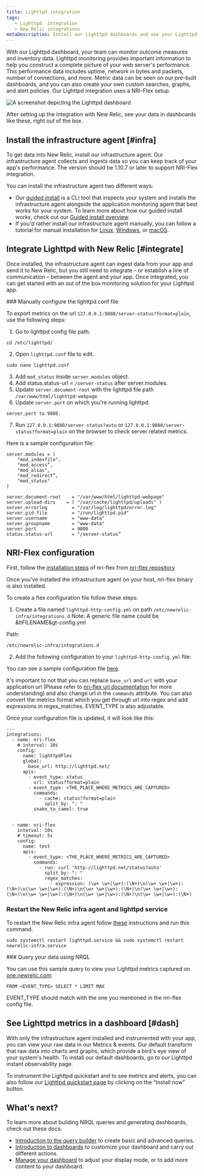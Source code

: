 ```yaml
---
title: Lighttpd integration
tags:
   - Lighttpd  integration
   - New Relic integrations
metaDescription: Install our Lighttpd dashboards and see your Lighttpd  data in New Relic.
---
```



With our Lighttpd dashboard, your team can monitor outcome measures and inventory data.   Lighttpd monitoring provides important information to help you construct a complete picture of your web server's performance. This performance data includes uptime, network in bytes and packets, number of connections, and more. Metric data can be seen on our pre-built dashboards, and you can also create your own custom searches, graphs, and alert policies. Our Lighttpd integration uses a NRI-Flex setup.

<img
  title="Lighttpd dashboard"
  alt="A screenshot depicting the Lighttpd dashboard"
  src={infrastructureLighttptdDashboard}
/>

<figcaption>
After setting up the integration with New Relic, see your data in dashboards like these, right out of the box.
</figcaption>

## Install the infrastructure agent [#infra]

To get data into New Relic, install our infrastructure agent. Our infrastructure agent collects and ingests data so you can keep track of your app's performance. The version should be 1.10.7 or later to support NRI-Flex integration.

You can install the infrastructure agent two different ways:

* Our [guided install](https://one.newrelic.com/nr1-core?state=4f81feab-35f7-e97e-9903-52510f8542bd) is a CLI tool that inspects your system and installs the infrastructure agent alongside the application monitoring agent that best works for your system. To learn more about how our guided install works, check out our [Guided install overview](/docs/infrastructure/host-integrations/installation/new-relic-guided-install-overview).
* If you'd rather install our infrastructure agent manually, you can follow a tutorial for manual installation for [Linux](/docs/infrastructure/install-infrastructure-agent/linux-installation/install-infrastructure-monitoring-agent-linux), [Windows](/docs/infrastructure/install-infrastructure-agent/windows-installation/install-infrastructure-monitoring-agent-windows/), or [macOS](/docs/infrastructure/install-infrastructure-agent/macos-installation/install-infrastructure-monitoring-agent-macos/).

## Integrate Lighttpd with New Relic [#integrate]

Once installed, the infrastructure agent can ingest data from your app and send it to New Relic, but you still need to integrate – or establish a line of communication – between the agent and your app. Once integrated, you can get started with an out of the box monitoring solution for your Lighttpd app. 

<Steps>
<Step>
### Manually configure the lighttpd.conf file

To export metrics on the url `127.0.0.1:9880/server-status?format=plain`, use the following steps:

1. Go to lighttpd config file path.
```
cd /etc/lighttpd/
```
2. Open `lighttpd.conf` file to edit.
```
sudo nano lighttpd.conf
```

3. Add `mod_status` inside `server.modules` object.
4. Add status.status-url = `/server-status` after server.modules.
5. Update `server.document-root` with the lighttpd file path `/var/www/html/lighttpd-webpage`
6. Update `server.port` on which you're running lighttpd. 
```
server.port to 9880.
 ```
7. Run `127.0.0.1:9880/server-status?auto` or  `127.0.0.1:9880/server-status?format=plain` on the browser to check server related metrics.

Here is a sample configuration file:

```
server.modules = (
    "mod_indexfile",
    "mod_access”,
    "mod_alias",
    "mod_redirect”,
    "mod_status"
)

server.document-root	= "/var/www/html/lighttpd-webpage"
server.upload-dirs	  = ( "/var/cache/lighttpd/uploads" )
server.errorlog		    = "/var/log/lighttpd/error.log"
server.pid-file		    = "/run/lighttpd.pid"
server.username		    = "www-data"
server.groupname	    = "www-data"
server.port		        = 9880
status.status-url	    = "/server-status”
```
</Step>


<Step>

## NRI-Flex configuration

First, follow the [installation steps](https://github.com/newrelic/nri-flex/blob/master/docs/basic-tutorial.md) of nri-flex from [nri-flex repository](https://github.com/newrelic/nri-flex)

Once you've installed the infrastructure agent on your host, nri-flex binary is also installed.

To create a flex configuration file follow these steps:

1. Create a file named `lighttpd-http-config.yml` on path `/etc/newrelic-infra/integrations.d`
Note: A generic file name could be &ltFILENAME&gt-config.yml

Path:
```
/etc/newrelic-infra/integrations.d
```

2. Add the following configuration to your `lighttpd-http-config.yml` file:

You can see a sample configuration file [here](https://github.com/newrelic/nri-flex/blob/master/examples/lighttpd-http-example.yml).

It's important to not that you can replace `base_url` and `url` with your application url (Please refer to [nri-flex url documentation](https://github.com/newrelic/nri-flex/blob/master/docs/apis/url.md) for more understanding) and also change url in the `commands` attribute. You can also convert the metrics format which you get through url into regex and add expressions in regex_matches. EVENT_TYPE is also adjustable. 

Once your configuration file is updated, it will look like this:

```
---
integrations:
  - name: nri-flex
    # interval: 30s
    config:
      name: lighttpdFlex
      global:
        base_url: http://lighttpd.net/
      apis:
        - event_type: status
          url: status?format=plain
        - event_type: <THE_PLACE_WHERE_METRICS_ARE_CAPTURED>
          commands:
            - cache: status?format=plain
              split_by: ": "
          snake_to_camel: true


  - name: nri-flex
    interval: 10s
    # timeout: 5s
    config:
      name: test
      apis:
        - event_type: <THE_PLACE_WHERE_METRICS_ARE_CAPTURED>
          commands:
            - run: curl 'http://lighttpd.net/status?auto'
              split_by: ": "
              regex_matches:
                - expression: (\w+ \w+|\w+):(\N+)\n(\w+ \w+|\w+):(\N+)\n(\w+ \w+|\w+):(\N+)\n(\w+ \w+|\w+):(\N+)\n(\w+ \w+|\w+):(\N+)\n(\w+ \w+|\w+):(\N+)\n(\w+ \w+|\w+):(\N+)\n(\w+ \w+|\w+):(\N+)
```

</Step>

<Step>

### Restart the New Relic infra agent and lighttpd service

To restart the New Relic infra agent follow [these](/docs/infrastructure/install-infrastructure-agent/manage-your-agent/start-stop-restart-infrastructure-agent/) instructions and run this command.

```
sudo systemctl restart lighttpd.service && sudo systemctl restart newrelic-infra.service
```
</Step>

<Step>
###  Query your data using NRQL

You can use this sample query to view your Lighttpd metrics captured on [one.newrelic.com](https://one.newrelic.com/all-capabilities):

```
FROM <EVENT_TYPE> SELECT * LIMIT MAX 
```

EVENT_TYPE should match with the one you mentioned in the nri-flex config file.
</Step>

</Steps>

## See Lighttpd metrics in a dashboard [#dash]

With only the infrastructure agent installed and instrumented with your app, you can view your raw data in our Metrics & events. Our default <InlinePopover type="dashboards" /> transform that raw data into charts and graphs, which provide a bird's eye view of your system's health. To install our default dashboards, go to our Lighttpd instant observability page.
  
To instrument the Lighttpd quickstart and to see metrics and alerts, you can also follow our [Lighttpd quickstart page](https://newrelic.com/instant-observability/lighttpd) by clicking on the “Install now” button.

## What's next?

To learn more about building NRQL queries and generating dashboards, check out these docs:

* [Introduction to the query builder](/docs/query-your-data/explore-query-data/query-builder/introduction-query-builder) to create basic and advanced queries.
* [Introduction to dashboards](/docs/query-your-data/explore-query-data/dashboards/introduction-dashboards) to customize your dashboard and carry out different actions.
* [Manage your dashboard](/docs/query-your-data/explore-query-data/dashboards/manage-your-dashboard) to adjust your <InlinePopover type="dashboards" /> display mode, or to add more content to your dashboard.

